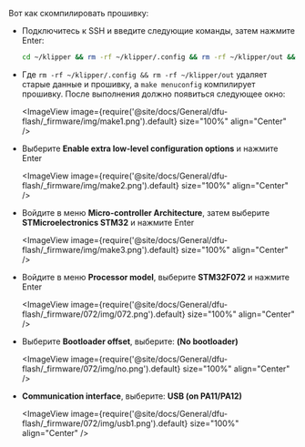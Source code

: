 Вот как скомпилировать прошивку:
* Подключитесь к SSH и введите следующие команды, затем нажмите Enter:

    ```bash
    cd ~/klipper && rm -rf ~/klipper/.config && rm -rf ~/klipper/out && make menuconfig
    ```

* Где `rm -rf ~/klipper/.config && rm -rf ~/klipper/out` удаляет старые данные и прошивку, а `make menuconfig` компилирует прошивку. После выполнения должно появиться следующее окно:

    <ImageView image={require('@site/docs/General/dfu-flash/_firmware/img/make1.png').default} size="100%" align="Center" />

* Выберите **Enable extra low-level configuration options** и нажмите Enter

    <ImageView image={require('@site/docs/General/dfu-flash/_firmware/img/make2.png').default} size="100%" align="Center" />

* Войдите в меню **Micro-controller Architecture**, затем выберите **STMicroelectronics STM32** и нажмите Enter

    <ImageView image={require('@site/docs/General/dfu-flash/_firmware/img/make3.png').default} size="100%" align="Center" />

* Войдите в меню **Processor model**, выберите **STM32F072** и нажмите Enter

    <ImageView image={require('@site/docs/General/dfu-flash/_firmware/072/img/072.png').default} size="100%" align="Center" />

* Выберите **Bootloader offset**, выберите: **(No bootloader)**

    <ImageView image={require('@site/docs/General/dfu-flash/_firmware/072/img/no.png').default} size="100%" align="Center" />

* **Communication interface**, выберите: **USB (on PA11/PA12)**

    <ImageView image={require('@site/docs/General/dfu-flash/_firmware/072/img/usb1.png').default} size="100%" align="Center" />